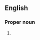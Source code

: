 ==English==

===Proper noun===
{{en-proper noun}}

# {{misspelling of|Hanukkah}} <!-- valid alternative spelling? -->